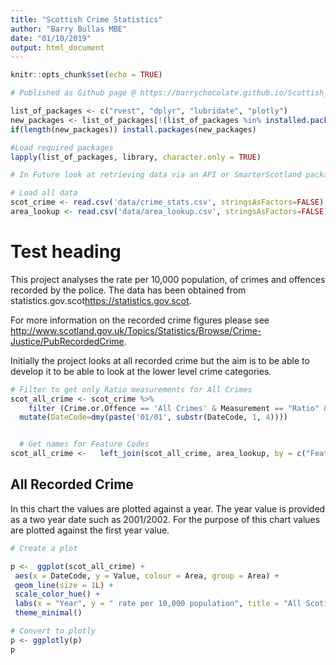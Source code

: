 ---
title: "Scottish Crime Statistics"
author: "Barry Bullas MBE"
date: "01/10/2019"
output: html_document
---

```{r setup, include=FALSE}
knitr::opts_chunk$set(echo = TRUE)

# Published as Github page @ https://barrychocolate.github.io/Scottish_Crime/Crime.html

list_of_packages <- c("rvest", "dplyr", "lubridate", "plotly")
new_packages <- list_of_packages[!(list_of_packages %in% installed.packages()[,"Package"])]
if(length(new_packages)) install.packages(new_packages)

#Load required packages
lapply(list_of_packages, library, character.only = TRUE)

# In Future look at retrieving data via an API or SmarterScotland package

# Load all data
scot_crime <- read.csv('data/crime_stats.csv', stringsAsFactors=FALSE)
area_lookup <- read.csv('data/area_lookup.csv', stringsAsFactors=FALSE)

```

# Test heading

This project analyses the rate per 10,000 population, of crimes and offences recorded by the police.  The data has been obtained from statistics.gov.scot<https://statistics.gov.scot>.

For more information on the recorded crime figures please see <http://www.scotland.gov.uk/Topics/Statistics/Browse/Crime-Justice/PubRecordedCrime>.

Initially the project looks at all recorded crime but the aim is to be able to develop it to be able to look at the lower level crime categories.

```{r include = FALSE}

# Filter to get only Ratio measurements for All Crimes
scot_all_crime <- scot_crime %>%
    filter (Crime.or.Offence == 'All Crimes' & Measurement == "Ratio" & FeatureCode != 'S92000003') %>%
  mutate(DateCode=dmy(paste('01/01', substr(DateCode, 1, 4))))


  # Get names for Feature Codes
scot_all_crime <-   left_join(scot_all_crime, area_lookup, by = c("FeatureCode" = "FeatureCode"))

```

## All Recorded Crime
In this chart the values are plotted against a year.  The year value is provided as a two year date such as 2001/2002.  For the purpose of this chart values are plotted against the first year value.

```{r echo=FALSE, warning=FALSE}
# Create a plot

p <-  ggplot(scot_all_crime) +
 aes(x = DateCode, y = Value, colour = Area, group = Area) +
 geom_line(size = 1L) +
 scale_color_hue() +
 labs(x = "Year", y = " rate per 10,000 population", title = "All Scotish Crime", subtitle = "1996 - 2018", caption = "Source: statistics.gov.sco") +
 theme_minimal()

# Convert to plotly
p <- ggplotly(p)
p

```

